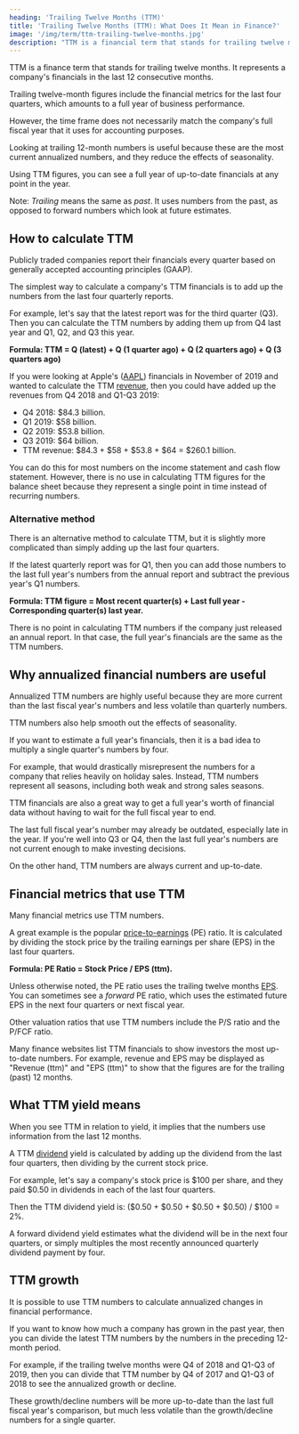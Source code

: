 ```yaml
---
heading: 'Trailing Twelve Months (TTM)'
title: 'Trailing Twelve Months (TTM): What Does It Mean in Finance?'
image: '/img/term/ttm-trailing-twelve-months.jpg'
description: "TTM is a financial term that stands for trailing twelve months. It represents a company's financial numbers in the past 12 consecutive months."
---
```


TTM is a finance term that stands for trailing twelve months. It represents a company's financials in the last 12 consecutive months.

Trailing twelve-month figures include the financial metrics for the last four quarters, which amounts to a full year of business performance.

However, the time frame does not necessarily match the company's full fiscal year that it uses for accounting purposes.

Looking at trailing 12-month numbers is useful because these are the most current annualized numbers, and they reduce the effects of seasonality.

Using TTM figures, you can see a full year of up-to-date financials at any point in the year.

Note: _Trailing_ means the same as _past_. It uses numbers from the past, as opposed to forward numbers which look at future estimates.

<Mobile1Article />

## How to calculate TTM

Publicly traded companies report their financials every quarter based on generally accepted accounting principles (GAAP).

The simplest way to calculate a company's TTM financials is to add up the numbers from the last four quarterly reports.

For example, let's say that the latest report was for the third quarter (Q3). Then you can calculate the TTM numbers by adding them up from Q4 last year and Q1, Q2, and Q3 this year.

**Formula: TTM = Q (latest) + Q (1 quarter ago) + Q (2 quarters ago) + Q (3 quarters ago)**

If you were looking at Apple's ([AAPL](/stocks/aapl/)) financials in November of 2019 and wanted to calculate the TTM [revenue](/term/revenue/), then you could have added up the revenues from Q4 2018 and Q1-Q3 2019:

-  Q4 2018: $84.3 billion.
-  Q1 2019: $58 billion.
-  Q2 2019: $53.8 billion.
-  Q3 2019: $64 billion.
-  TTM revenue: $84.3 + $58 + $53.8 + $64 = $260.1 billion.

You can do this for most numbers on the income statement and cash flow statement. However, there is no use in calculating TTM figures for the balance sheet because they represent a single point in time instead of recurring numbers.

### Alternative method

There is an alternative method to calculate TTM, but it is slightly more complicated than simply adding up the last four quarters.

If the latest quarterly report was for Q1, then you can add those numbers to the last full year's numbers from the annual report and subtract the previous year's Q1 numbers.

**Formula: TTM figure = Most recent quarter(s) + Last full year - Corresponding quarter(s) last year.**

There is no point in calculating TTM numbers if the company just released an annual report. In that case, the full year's financials are the same as the TTM numbers.

## Why annualized financial numbers are useful

Annualized TTM numbers are highly useful because they are more current than the last fiscal year's numbers and less volatile than quarterly numbers.

TTM numbers also help smooth out the effects of seasonality.

If you want to estimate a full year's financials, then it is a bad idea to multiply a single quarter's numbers by four.

For example, that would drastically misrepresent the numbers for a company that relies heavily on holiday sales. Instead, TTM numbers represent all seasons, including both weak and strong sales seasons.

TTM financials are also a great way to get a full year's worth of financial data without having to wait for the full fiscal year to end.

The last full fiscal year's number may already be outdated, especially late in the year. If you're well into Q3 or Q4, then the last full year's numbers are not current enough to make investing decisions.

On the other hand, TTM numbers are always current and up-to-date.

## Financial metrics that use TTM

Many financial metrics use TTM numbers.

A great example is the popular [price-to-earnings](/term/pe-ratio/) (PE) ratio. It is calculated by dividing the stock price by the trailing earnings per share (EPS) in the last four quarters.

**Formula: PE Ratio = Stock Price / EPS (ttm).**

Unless otherwise noted, the PE ratio uses the trailing twelve months [EPS](/term/eps-earnings-per-share/). You can sometimes see a _forward_ PE ratio, which uses the estimated future EPS in the next four quarters or next fiscal year.

Other valuation ratios that use TTM numbers include the P/S ratio and the P/FCF ratio.

Many finance websites list TTM financials to show investors the most up-to-date numbers. For example, revenue and EPS may be displayed as "Revenue (ttm)" and "EPS (ttm)" to show that the figures are for the trailing (past) 12 months.

## What TTM yield means

When you see TTM in relation to yield, it implies that the numbers use information from the last 12 months.

A TTM [dividend](/how-often-are-dividends-paid/) yield is calculated by adding up the dividend from the last four quarters, then dividing by the current stock price.

For example, let's say a company's stock price is $100 per share, and they paid $0.50 in dividends in each of the last four quarters.

Then the TTM dividend yield is: ($0.50 + $0.50 + $0.50 + $0.50) / $100 = 2%.

A forward dividend yield estimates what the dividend will be in the next four quarters, or simply multiples the most recently announced quarterly dividend payment by four.

## TTM growth

It is possible to use TTM numbers to calculate annualized changes in financial performance.

If you want to know how much a company has grown in the past year, then you can divide the latest TTM numbers by the numbers in the preceding 12-month period.

For example, if the trailing twelve months were Q4 of 2018 and Q1-Q3 of 2019, then you can divide that TTM number by Q4 of 2017 and Q1-Q3 of 2018 to see the annualized growth or decline.

These growth/decline numbers will be more up-to-date than the last full fiscal year's comparison, but much less volatile than the growth/decline numbers for a single quarter.

